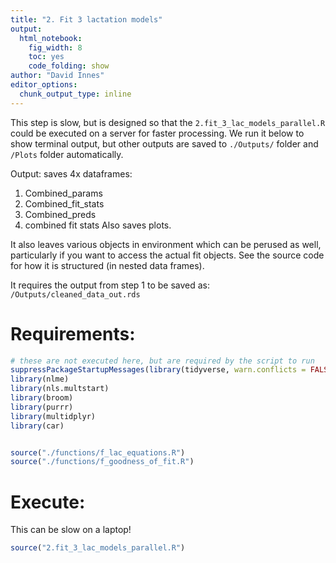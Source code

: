 ```yaml
---
title: "2. Fit 3 lactation models"
output: 
  html_notebook: 
    fig_width: 8
    toc: yes
    code_folding: show
author: "David Innes"
editor_options: 
  chunk_output_type: inline
---
```


This step is slow, but is designed so that the `2.fit_3_lac_models_parallel.R` could be executed on a server for faster processing. 
We run it below to show terminal output, but other outputs are saved to `./Outputs/` folder and `/Plots` folder automatically.


Output: saves 4x dataframes:

1. Combined_params
2. Combined_fit_stats
3. Combined_preds
4. combined fit stats
Also saves plots. 

It also leaves various objects in environment which can be perused as well, particularly if you want to access the actual fit objects. See the source code for how it is structured (in nested data frames).

It requires the output from step 1 to be saved as: `/Outputs/cleaned_data_out.rds`

# Requirements:
```r
# these are not executed here, but are required by the script to run
suppressPackageStartupMessages(library(tidyverse, warn.conflicts = FALSE))
library(nlme)
library(nls.multstart)
library(broom)
library(purrr)
library(multidplyr)
library(car)


source("./functions/f_lac_equations.R")
source("./functions/f_goodness_of_fit.R")

```

# Execute:
This can be slow on a laptop!
```r
source("2.fit_3_lac_models_parallel.R")
```


